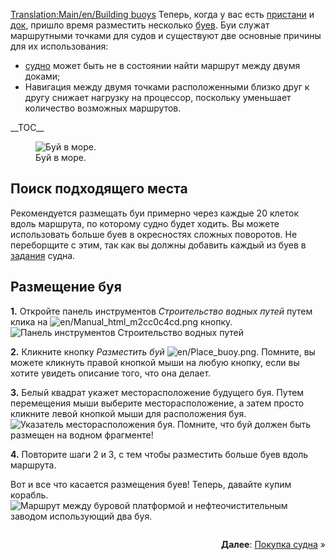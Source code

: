 [[Translation:Main/en/Building buoys]]{{en/-}}{{ru/Учебник}}
Теперь, когда у вас есть [[Main/ru/Строительство пристаней|пристани]] и [[Main/ru/Строительство доков|док]], пришло время разместить несколько [[Main/ru/Пристани|буев]]. Буи служат маршрутными точками для судов и существуют две основные причины для их использования:
*[[Main/ru/Поисковик маршрутов|судно]] может быть не в состоянии найти маршрут между двумя доками;
*Навигация между двумя точками расположенными близко друг к другу снижает нагрузку на процессор, поскольку уменьшает количество возможных маршрутов.
__TOC__

[[File:en/Buoy.png|left|frame|Буй в море.]]
==Поиск подходящего места==
Рекомендуется размещать буи примерно через каждые 20 клеток вдоль маршрута, по которому судно будет ходить. Вы можете использовать больше буев в окресностях сложных поворотов. Не переборщите с этим, так как вы должны добавить каждый из буев в [[Main/ru/Задания|задания]] судна.

<div style="clear:left"></div>

==Размещение буя==

'''1.''' Откройте панель инструментов ''Строительство водных путей'' путем клика на [[File:en/Manual html m2cc0c4cd.png]] кнопку.
[[File:ru/Dock toolbar.png|frame|none|Панель инструментов Строительство водных путей]]

'''2.''' Кликните кнопку ''Разместить буй'' [[File:en/Place buoy.png]]. Помните, вы можете кликнуть правой кнопкой мыши на любую кнопку, если вы хотите увидеть описание того, что она делает.

'''3.''' Белый квадрат укажет месторасположение будущего буя. Путем перемещения мыши выберите месторасположение, а затем просто кликните левой кнопкой мыши для расположения буя.
[[File:en/Placing-buoy-1.png|frame|none|Указатель месторасположения буя. Помните, что буй должен быть размещен на водном фрагменте!]]

'''4.''' Повторите шаги 2 и 3, с тем чтобы разместить больше буев вдоль маршрута.


Вот и все что касается размещения буев! Теперь, давайте купим корабль.
[[File:en/Placing-buoy-2.png|frame|left|Маршрут между [[Нефтяная платформа/Ru|буровой платформой]] и [[Main/ru/Нефтезавод|нефтеочистительным заводом]] использующий два буя.]]

<div style="clear:both;float:right">'''Далее''': [[Main/ru/Покупка и продажа судов|Покупка судна]] &raquo;</div>